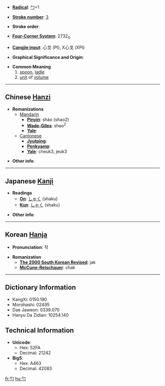 * '''[[Wiktionary:Chinese radical index| Radical]]''': [[Wiktionary:Chinese radical index 勹|勹]]+1

* '''[[Wiktionary:Chinese total strokes index|Stroke number]]''': [[Wiktionary:Chinese total strokes index 3|3]]

* '''Stroke order''': 

* '''[[Wiktionary:Chinese four corner index|Four-Corner System]]''': 2732<sub>0</sub>

* '''[[Wiktionary:Chinese Cangjie index|Cangjie input]]''': 心戈 (PI), X心戈 (XPI)

* '''Graphical Significance and Origin''': 

* '''Common Meaning'''
*#[[spoon]], [[ladle]]
*# [[unit]] of [[volume]]

----

== Chinese [[Hanzi]] ==

* '''Romanizations'''
** [[Mandarin]]
*** '''[[Pinyin]]''': sháo (shao2)
*** '''[[Wade-Giles]]''': shao<sup>2</sup>
*** '''[[Yale]]''': 
**[[Cantonese]]
***'''[[Jyutping]]''':
***'''[[Penkyamp]]''': 
***'''[[Yale]]''': cheuk3, jeuk3

* '''Other info''': 

----

== Japanese [[Kanji]] ==

* '''Readings'''
** '''[[On]]''': [[しゃく]] (shaku)
** '''[[Kun]]''': [[しゃく]] (shaku)

* '''Other info''':  

----

== Korean [[Hanja]] ==

* '''Pronunciation''': 작

* '''Romanization'''
** '''[[The 2000 South Korean Revised Romanization|The 2000 South Korean Revised]]''': jak
** '''[[McCune-Reischauer]]''': chak

----

== Dictionary Information ==

* KangXi: 0150.190
* Morohashi: 02495
* Dae Jaweon: 0339.070
* Hanyu Da Zidian: 10254.140

== Technical Information ==

* '''Unicode''':
** Hex: 52FA
** Decimal: 21242
* '''Big5''':
** Hex: A463
** Decimal: 42083

[[fr:勺]]
[[hu:勺]]